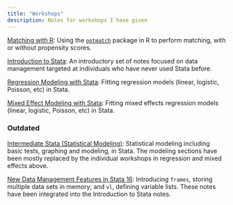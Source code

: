 ```yaml
---
title: "Workshops"
description: Notes for workshops I have given
---
```


[Matching with R](https://errickson.net/matching-slides/index.html): Using the [`optmatch`](https://cran.r-project.org/web/packages/optmatch/index.html) package in R to perform matching, with or without propensity scores.

[Introduction to Stata](https://errickson.net/stata1/index.html): An introductory set of notes focused on data management targeted at individuals who have never used Stata before.


[Regression Modeling with Stata](https://errickson.net/stata-regression/index.html): Fitting regression models (linear, logistic, Poisson, etc) in Stata.

[Mixed Effect Modeling with Stata](https://errickson.net/stata-mixed/index.html): Fitting mixed effects regression models (linear, logistic, Poisson, etc) in Stata.

### Outdated

[Intermediate Stata (Statistical Modeling)](https://errickson.net/stata2/index.html): Statistical modeling including basic tests, graphing and modeling, in Stata. The modeling sections have been mostly replaced by the individual workshops in regression and mixed effects above.

[New Data Management Features in Stata 16](https://errickson.net/stata-16/index.html): Introducing `frames`, storing multiple data sets in memory; and `vl`, defining variable lists. These notes have been integrated into the Introduction to Stata notes.
